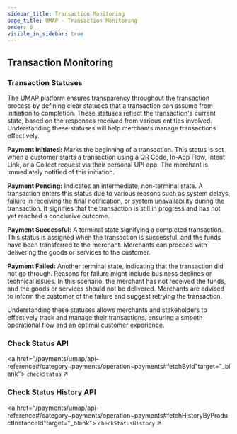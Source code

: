 ```yaml
---
sidebar_title: Transaction Monitoring
page_title: UMAP - Transaction Monitoring
order: 6
visible_in_sidebar: true
---
```


## Transaction Monitoring

### Transaction Statuses

The UMAP platform ensures transparency throughout the transaction process by defining clear statuses that a transaction can assume from initiation to completion. These statuses reflect the transaction's current state, based on the responses received from various entities involved. Understanding these statuses will help merchants manage transactions effectively.

**Payment Initiated:** Marks the beginning of a transaction. This status is set when a customer starts a transaction using a QR Code, In-App Flow, Intent Link, or a Collect request via their personal UPI app. The merchant is immediately notified of this initiation.

**Payment Pending:** Indicates an intermediate, non-terminal state. A transaction enters this status due to various reasons such as system delays, failure in receiving the final notification, or system unavailability during the transaction. It signifies that the transaction is still in progress and has not yet reached a conclusive outcome.

**Payment Successful:** A terminal state signifying a completed transaction. This status is assigned when the transaction is successful, and the funds have been transferred to the merchant. Merchants can proceed with delivering the goods or services to the customer.

**Payment Failed:** Another terminal state, indicating that the transaction did not go through. Reasons for failure might include business declines or technical issues. In this scenario, the merchant has not received the funds, and the goods or services should not be delivered. Merchants are advised to inform the customer of the failure and suggest retrying the transaction.

Understanding these statuses allows merchants and stakeholders to effectively track and manage their transactions, ensuring a smooth operational flow and an optimal customer experience.

### Check Status API

<a href="/payments/umap/api-reference#/category~payments/operation~payments#fetchById"target="_blank">
<code>checkStatus</code> ↗
</a>

### Check Status History API

<a href="/payments/umap/api-reference#/category~payments/operation~payments#fetchHistoryByProductInstanceId"target="_blank">
<code>checkStatusHistory</code> ↗
</a>

